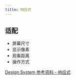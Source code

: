 ```yaml
---
title: 响应式
---
```


## 适配

+ 屏幕尺寸
+ 显示像素
+ 观看距离
+ 操作方式

[Design System 参考资料 - 响应式](https://docs.google.com/spreadsheets/d/1rkWkDbh5bAZUERc6buysZ5JV8xDqKwXm8lHomZs6PoE/edit?gid=1817982834#gid=1817982834)
